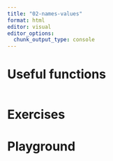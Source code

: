 ```yaml
---
title: "02-names-values"
format: html
editor: visual
editor_options: 
  chunk_output_type: console
---
```


# Useful functions
```r

```

# Exercises

# Playground

